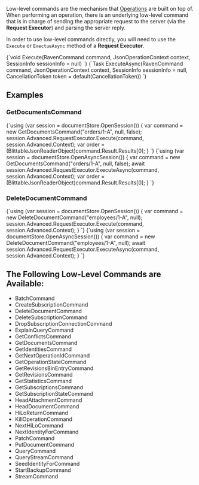 
Low-level commands are the mechanism that [Operations](../../client-api/operations/what-are-operations.mdx) are built on top of.  
When performing an operation, there is an underlying low-level command that is in charge of sending the appropriate request to the server 
(via the **Request Executor**) and parsing the server reply.

In order to use low-level commands directly, you will need to use the `Execute` or `ExectueAsync` method of a **Request Executor**.

<Tabs groupId='languageSyntax'>
<TabItem value="Execute" label="Execute">
<CodeBlock language="csharp">
{`void Execute<TResult>(RavenCommand<TResult> command, JsonOperationContext context, SessionInfo sessionInfo = null)
`}
</CodeBlock>
</TabItem>
<TabItem value="ExecuteAsync" label="ExecuteAsync">
<CodeBlock language="csharp">
{`Task ExecuteAsync<TResult>(RavenCommand<TResult> command, JsonOperationContext context, SessionInfo sessionInfo = null, CancellationToken token = default(CancellationToken))
`}
</CodeBlock>
</TabItem>
</Tabs>

## Examples

### GetDocumentsCommand

<Tabs groupId='languageSyntax'>
<TabItem value="Sync" label="Sync">
<CodeBlock language="csharp">
{`using (var session = documentStore.OpenSession())
{
    var command = new GetDocumentsCommand("orders/1-A", null, false);
    session.Advanced.RequestExecutor.Execute(command, session.Advanced.Context);
    var order = (BlittableJsonReaderObject)command.Result.Results[0];
}
`}
</CodeBlock>
</TabItem>
<TabItem value="Async" label="Async">
<CodeBlock language="csharp">
{`using (var session = documentStore.OpenAsyncSession())
{
    var command = new GetDocumentsCommand("orders/1-A", null, false);
    await session.Advanced.RequestExecutor.ExecuteAsync(command, session.Advanced.Context);
    var order = (BlittableJsonReaderObject)command.Result.Results[0];
}
`}
</CodeBlock>
</TabItem>
</Tabs>

### DeleteDocumentCommand

<Tabs groupId='languageSyntax'>
<TabItem value="Sync" label="Sync">
<CodeBlock language="csharp">
{`using (var session = documentStore.OpenSession())
{
    var command = new DeleteDocumentCommand("employees/1-A", null);
    session.Advanced.RequestExecutor.Execute(command, session.Advanced.Context);
}
`}
</CodeBlock>
</TabItem>
<TabItem value="Async" label="Async">
<CodeBlock language="csharp">
{`using (var session = documentStore.OpenAsyncSession())
{
    var command = new DeleteDocumentCommand("employees/1-A", null);
    await session.Advanced.RequestExecutor.ExecuteAsync(command, session.Advanced.Context);
}
`}
</CodeBlock>
</TabItem>
</Tabs>

## The Following Low-Level Commands are Available:

* BatchCommand  
* CreateSubscriptionCommand  
* DeleteDocumentCommand   
* DeleteSubscriptionCommand  
* DropSubscriptionConnectionCommand  
* ExplainQueryCommand  
* GetConflictsCommand  
* GetDocumentsCommand  
* GetIdentitiesCommand
* GetNextOperationIdCommand  
* GetOperationStateCommand  
* GetRevisionsBinEntryCommand  
* GetRevisionsCommand  
* GetStatisticsCommand  
* GetSubscriptionsCommand  
* GetSubscriptionStateCommand  
* HeadAttachmentCommand
* HeadDocumentCommand  
* HiLoReturnCommand  
* KillOperationCommand  
* NextHiLoCommand   
* NextIdentityForCommand 
* PatchCommand
* PutDocumentCommand   
* QueryCommand   
* QueryStreamCommand   
* SeedIdentityForCommand   
* StartBackupCommand   
* StreamCommand   


